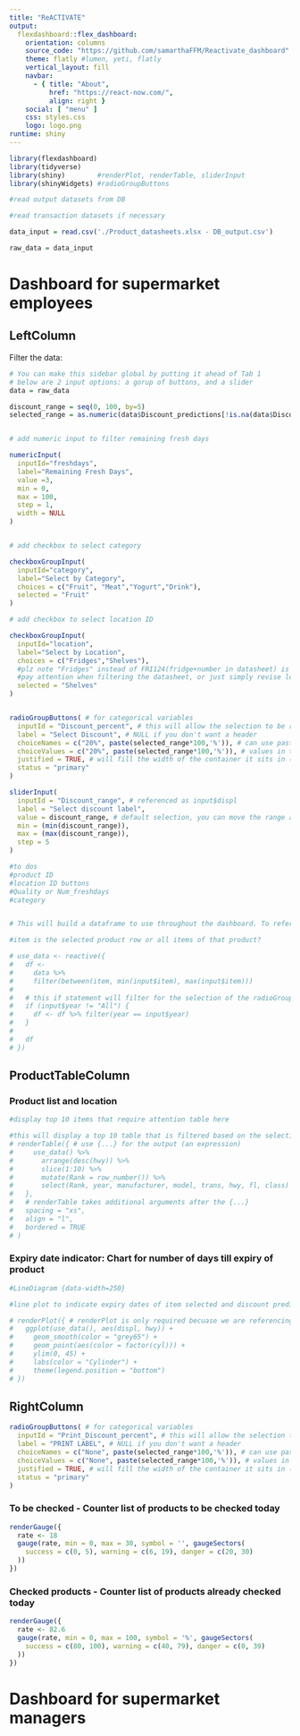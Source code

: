 ```yaml
---
title: "ReACTIVATE"
output: 
  flexdashboard::flex_dashboard:
    orientation: columns
    source_code: "https://github.com/samarthaFFM/Reactivate_dashboard"
    theme: flatly #lumen, yeti, flatly
    vertical_layout: fill
    navbar:
      - { title: "About", 
          href: "https://react-now.com/",
          align: right }
    social: [ "menu" ]
    css: styles.css
    logo: logo.png
runtime: shiny
---
```


```r
library(flexdashboard)
library(tidyverse)
library(shiny)        #renderPlot, renderTable, sliderInput
library(shinyWidgets) #radioGroupButtons

```

```r

#read output datasets from DB

#read transaction datasets if necessary 

data_input = read.csv('./Product_datasheets.xlsx - DB_output.csv')

raw_data = data_input
```

Dashboard for supermarket employees {data-icon="fa-columns"}
=====================================

LeftColumn {.sidebar data-width=200} 
-------------------------------------
Filter the data:

```r
# You can make this sidebar global by putting it ahead of Tab 1
# below are 2 input options: a gorup of buttons, and a slider
data = raw_data

discount_range = seq(0, 100, by=5)
selected_range = as.numeric(data$Discount_predictions[!is.na(data$Discount_predictions)])


# add numeric input to filter remaining fresh days 

numericInput(
  inputId="freshdays",
  label="Remaining Fresh Days",
  value =3,
  min = 0,
  max = 100,
  step = 1,
  width = NULL
)


# add checkbox to select category 

checkboxGroupInput(
  inputId="category",
  label="Select by Category",
  choices = c("Fruit", "Meat","Yogurt","Drink"),
  selected = "Fruit"
)

# add checkbox to select location ID

checkboxGroupInput(
  inputId="location",
  label="Select by Location",
  choices = c("Fridges","Shelves"),  
  #plz note "Fridges" instead of FRI124(fridge+number in datasheet) is shown here.
  #pay attention when filtering the datasheet, or just simply revise location into fridges/shelves in datasheet 
  selected = "Shelves"
)


radioGroupButtons( # for categorical variables
  inputId = "Discount_percent", # this will allow the selection to be referenced as input$cyl
  label = "Select Discount", # NULL if you don't want a header
  choiceNames = c("20%", paste(selected_range*100,'%')), # can use paste, etc to make nicer display
  choiceValues = c("20%", paste(selected_range*100,'%')), # values in the data, need to line up with above
  justified = TRUE, # will fill the width of the container it sits in (sidebar)
  status = "primary"
)

sliderInput(
  inputId = "Discount_range", # referenced as input$displ
  label = "Select discount label",
  value = discount_range, # default selection, you can move the range around
  min = (min(discount_range)),
  max = (max(discount_range)),
  step = 5
)

#to dos
#product ID 
#location ID buttons
#Quality or Num_freshdays
#category


# This will build a dataframe to use throughout the dashboard. To reference this dataframe, you will need to be in some reactive element ex: renderText({nrow(use_data())}). This is essentially a function and so you will need to use parentheses at the end like this: use_data()

#item is the selected product row or all items of that product? 

# use_data <- reactive({
#   df <-
#     data %>%
#     filter(between(item, min(input$item), max(input$item)))
#   
#   # this if statement will filter for the selection of the radioGroupButtons
#   if (input$year != "All") {
#     df <- df %>% filter(year == input$year)
#   }
#   
#   df
# })

```

ProductTableColumn {data-width=350}
-----------------------------------------------------------------------
### Product list and location

```r
#display top 10 items that require attention table here

#this will display a top 10 table that is filtered based on the selections above
# renderTable({ # use {...} for the output (an expression)
#     use_data() %>%
#       arrange(desc(hwy)) %>%
#       slice(1:10) %>%
#       mutate(Rank = row_number()) %>%
#       select(Rank, year, manufacturer, model, trans, hwy, fl, class)
#   },
#   # renderTable takes additional arguments after the {...}
#   spacing = "xs",
#   align = "l",
#   bordered = TRUE
# )

```


### Expiry date indicator: Chart for number of days till expiry of product

```r

#LineDiagram {data-width=250}

#line plot to indicate expiry dates of item selected and discount predictions for that item or previous sales with discount to give employee some idea on deciding discount

# renderPlot({ # renderPlot is only required becuase we are referencing someting reactive: use_data(). Otherwise we could just use ggplot(raw_data,...)
#   ggplot(use_data(), aes(displ, hwy)) +
#     geom_smooth(color = "grey65") +
#     geom_point(aes(color = factor(cyl))) +
#     ylim(0, 45) +
#     labs(color = "Cylinder") +
#     theme(legend.position = "bottom")
# })

```


RightColumn {data-width=150}
-----------------------------------------------------------------------

```r

radioGroupButtons( # for categorical variables
  inputId = "Print_Discount_percent", # this will allow the selection to be referenced as input$cyl
  label = "PRINT LABEL", # NULL if you don't want a header
  choiceNames = c("None", paste(selected_range*100,'%')), # can use paste, etc to make nicer display
  choiceValues = c("None", paste(selected_range*100,'%')), # values in the data, need to line up with above
  justified = TRUE, # will fill the width of the container it sits in (sidebar)
  status = "primary"
)
```


### To be checked -  Counter list of products to be checked today
```r
renderGauge({
  rate <- 18
  gauge(rate, min = 0, max = 30, symbol = '', gaugeSectors(
    success = c(0, 5), warning = c(6, 19), danger = c(20, 30)
  ))
})
```


### Checked products - Counter list of products already checked today
```r
renderGauge({
  rate <- 82.6
  gauge(rate, min = 0, max = 100, symbol = '%', gaugeSectors(
    success = c(80, 100), warning = c(40, 79), danger = c(0, 39)
  ))
})
```


Dashboard for supermarket managers {data-icon="fa-user-shield"}
=====================================

